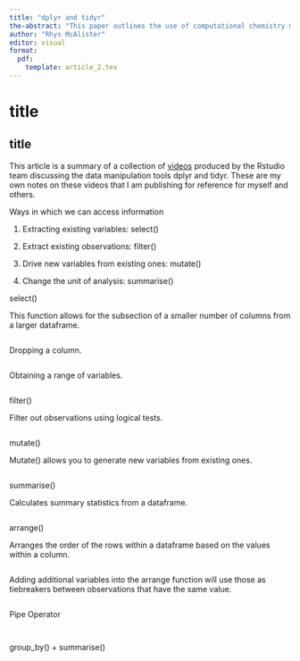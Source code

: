 ```yaml
---
title: "dplyr and tidyr"
the-abstract: "This paper outlines the use of computational chemistry methods to identify approved drugs that display an inhibitory effect against the main protease of SARS-CoV-2. This process is known as drug repurposing but is also termed as drug repositioning or therapeutic switching. This approach is used to identify novel therapeutic agents from a pool of existing FDA approved drug molecules. This approach is highly relevant as the drug discovery process is expensive, time-consuming, and financially risky. Thus, drug repositioning is employed to increase the success rate of drug development by offering numerous advantages relative to tradition drug discovery processes. These include a substantial reduction in the duration of the drug development process, lower-cost and higher efficiency and a significantly lower risk of failure[1]. The COVID-19 global pandemic highlighted an urgent need to develop effective therapeutic agents in a much shorter timeframe than traditional drug discovery processes allow for, thus drug repositioning efforts have been explored thoroughly as part of the effort to identify drug molecules for the treatment of COVID-19[1]. One of the predominant strategies used in drug-repurposing approaches is the use of computational methods such as molecular docking or molecular similarity. Computational methods follow along with the benefits of drug-repurposing approaches in that they allow for a time and cost efficient approach to identifying bioactive molecules to be examined for potential use as pharmacological agents[2]."
author: "Rhys McAlister"
editor: visual
format:
  pdf: 
    template: article_2.tex
---
```

# title

## title

This article is a summary of a collection of [videos](https://youtu.be/Zc_ufg4uW4U "Data Manipulation Tools: dplyr") produced by the Rstudio team discussing the data manipulation tools dplyr and tidyr. These are my own notes on these videos that I am publishing for reference for myself and others.

Ways in which we can access information

1.  Extracting existing variables: select()

2.  Extract existing observations: filter()

3.  Drive new variables from existing ones: mutate()

4.  Change the unit of analysis: summarise()

select()

This function allows for the subsection of a smaller number of columns from a larger dataframe.

```r

```

Dropping a column.

```r

```

Obtaining a range of variables.

```r

```

filter()

Filter out observations using logical tests.

```r

```

mutate()

Mutate() allows you to generate new variables from existing ones.

```r

```

summarise()

Calculates summary statistics from a dataframe.

```{}
```

arrange()

Arranges the order of the rows within a dataframe based on the values within a column.

```{}
```

Adding additional variables into the arrange function will use those as tiebreakers between observations that have the same value.

```r

```

Pipe Operator

```{}
```

```{}
```

group_by() + summarise()

```{}
```

```{}
```
